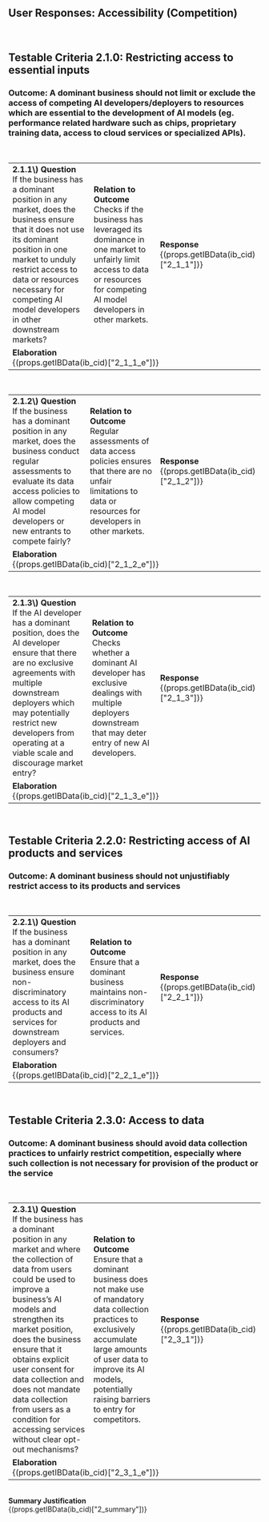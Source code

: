 
<div className="aiv-panel">
  <h2>User Responses: Accessibility (Competition)</h2>
</div>
<br/>
<h2 className="c-primary">Testable Criteria 2.1.0: Restricting access to essential inputs</h2>
<h3>Outcome: A dominant business should not limit or exclude the access of competing AI developers/deployers to   resources which are essential to the development of AI models (eg. performance related hardware such as chips, proprietary training data, access to cloud services or specialized APIs).</h3><br/>

<table style={{border:"1px solid black", borderCollapse:"collapse"}}>
  <tr>
    <td style={{border:"1px solid black", borderCollapse:"collapse", padding: "0px 15px 0px"}}>
      <b className="c-secondary">2.1.1\) Question</b><br/>
      If the business has a dominant position in any market, does the business ensure that it does not use its dominant position in one market to unduly restrict access to data or resources necessary for competing AI model developers in other downstream markets?
    </td>
    <td style= {{border:"1px solid black", borderCollapse:"collapse", padding: "0px 15px 0px"}}>
      <b className="c-secondary">Relation to Outcome</b><br/>
      Checks if the business has leveraged its dominance in one market to unfairly limit access to data or resources for competing AI model developers in other markets.
    </td>
    <td style= {{border:"1px solid black", borderCollapse:"collapse", padding: "0px 15px 0px"}}>
      <b className="c-secondary">Response</b><br/>
      {(props.getIBData(ib_cid)["2_1_1"])}
    </td>
  </tr>
  <tr>
    <td style={{border:"1px solid black", borderCollapse:"collapse", padding: "0px 15px 0px", paddingTop: "10px", paddingBottom: "10px"}} colspan="3">
      <b className="c-secondary">Elaboration</b><br/>
      {(props.getIBData(ib_cid)["2_1_1_e"])}
    </td>
  </tr>
</table>

<br/>

<table style={{border:"1px solid black", borderCollapse:"collapse"}}>
  <tr>
    <td style= {{border:"1px solid black", borderCollapse:"collapse", padding: "0px 15px 0px"}}>
      <b className="c-secondary">2.1.2\) Question</b><br/>
      If the business has a dominant position in any market, does the business conduct regular assessments to evaluate its data access policies to allow competing AI model developers or new entrants to compete fairly?
    </td>
    <td style= {{border:"1px solid black", borderCollapse:"collapse", padding: "0px 15px 0px"}}>
      <b className="c-secondary">Relation to Outcome</b><br/>
      Regular assessments of data access policies ensures that there are no unfair limitations to data or resources for developers in other markets.  
    </td>
    <td style= {{border:"1px solid black", borderCollapse:"collapse", padding: "0px 15px 0px"}}>
      <b className="c-secondary">Response</b><br/>
      {(props.getIBData(ib_cid)["2_1_2"])}
    </td>
  </tr>
  <tr>
    <td style= {{border:"1px solid black", borderCollapse:"collapse", padding: "0px 15px 0px", paddingTop: "10px", paddingBottom: "10px"}} colspan="3">
      <b className="c-secondary">Elaboration</b><br/>
      {(props.getIBData(ib_cid)["2_1_2_e"])}
    </td>
  </tr>
</table>

<br/>

<table style={{border:"1px solid black", borderCollapse:"collapse"}}>
  <tr>
    <td style= {{border:"1px solid black", borderCollapse:"collapse", padding: "0px 15px 0px"}}>
      <b className="c-secondary">2.1.3\) Question</b><br/>
      If the AI developer has a dominant position, does the AI developer ensure that there are no exclusive agreements with multiple downstream deployers which may potentially restrict new developers from operating at a viable scale and discourage market entry?
    </td>
    <td style= {{border:"1px solid black", borderCollapse:"collapse", padding: "0px 15px 0px"}}>
      <b className="c-secondary">Relation to Outcome</b><br/>
      Checks whether a dominant AI developer has exclusive dealings with multiple deployers downstream that may deter entry of new AI developers.
    </td>
    <td style= {{border:"1px solid black", borderCollapse:"collapse", padding: "0px 15px 0px"}}>
      <b className="c-secondary">Response</b><br/>
      {(props.getIBData(ib_cid)["2_1_3"])}
    </td>
  </tr>
  <tr>
    <td style= {{border:"1px solid black", borderCollapse:"collapse", padding: "0px 15px 0px", paddingTop: "10px", paddingBottom: "10px"}} colspan="3">
      <b className="c-secondary">Elaboration</b><br/>
      {(props.getIBData(ib_cid)["2_1_3_e"])}
    </td>
  </tr>
</table>

<br/>

<h2 className="c-primary">Testable Criteria 2.2.0: Restricting access of AI products and services</h2>
<h3>Outcome: A dominant business should not unjustifiably restrict access to its products and services</h3><br/>

<table style={{border:"1px solid black", borderCollapse:"collapse"}}>
  <tr>
    <td style= {{border:"1px solid black", borderCollapse:"collapse", padding: "0px 15px 0px"}}>
      <b className="c-secondary">2.2.1\) Question</b><br/>
       If the business has a dominant position in any market, does the business ensure non-discriminatory access to its AI products and services for downstream deployers and consumers?
    </td>
    <td style= {{border:"1px solid black", borderCollapse:"collapse", padding: "0px 15px 0px"}}>
      <b className="c-secondary">Relation to Outcome</b><br/>
      Ensure that a dominant business maintains non-discriminatory access to its AI products and services.
    </td>
    <td style= {{border:"1px solid black", borderCollapse:"collapse", padding: "0px 15px 0px"}}>
      <b className="c-secondary">Response</b><br/>
      {(props.getIBData(ib_cid)["2_2_1"])}
    </td>
  </tr>
  <tr>
    <td style= {{border:"1px solid black", borderCollapse:"collapse", padding: "0px 15px 0px", paddingTop: "10px", paddingBottom: "10px"}} colspan="3">
      <b className="c-secondary">Elaboration</b><br/>
      {(props.getIBData(ib_cid)["2_2_1_e"])}
    </td>
  </tr>
</table>

<br/>

<h2 className="c-primary">Testable Criteria 2.3.0: Access to data</h2>
<h3>Outcome: A dominant business should avoid data collection practices to unfairly restrict competition, especially where such collection is not necessary for provision of the product or the service</h3><br/>

<table style={{border:"1px solid black", borderCollapse:"collapse"}}>
  <tr>
    <td style= {{border:"1px solid black", borderCollapse:"collapse", padding: "0px 15px 0px"}}>
      <b className="c-secondary">2.3.1\) Question</b><br/>
      If the business has a dominant position in any market and where the collection of data from users could be used to improve a business’s AI models and strengthen its market position, does the business ensure that it obtains explicit user consent for data collection and does not mandate data collection from users as a condition for accessing services without clear opt-out mechanisms?
    </td>
    <td style= {{border:"1px solid black", borderCollapse:"collapse", padding: "0px 15px 0px"}}>
      <b className="c-secondary">Relation to Outcome</b><br/>
      Ensure that a dominant business does not make use of mandatory data collection practices to exclusively accumulate large amounts of user data to improve its AI models, potentially raising barriers to entry for competitors.
    </td>
    <td style= {{border:"1px solid black", borderCollapse:"collapse", padding: "0px 15px 0px"}}>
      <b className="c-secondary">Response</b><br/>
      {(props.getIBData(ib_cid)["2_3_1"])}
    </td>
  </tr>
  <tr>
    <td style= {{border:"1px solid black", borderCollapse:"collapse", padding: "0px 15px 0px", paddingTop: "10px", paddingBottom: "10px"}} colspan="3">
      <b className="c-secondary">Elaboration</b><br/>
      {(props.getIBData(ib_cid)["2_3_1_e"])}
    </td>
  </tr>
</table>

<br/>

<div style={{border:"1px solid black", padding: "0px 15px 0px", paddingTop: "10px", paddingBottom: "10px"}}>
  <b className="c-secondary">Summary Justification</b><br/>
  {(props.getIBData(ib_cid)["2_summary"])}
</div>